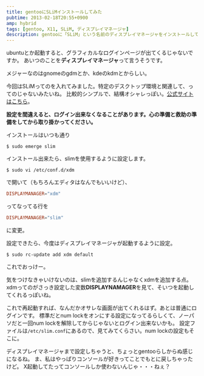 ```yaml
---
title: gentooにSLiMインストールしてみた
pubtime: 2013-02-18T20:55+0900
amp: hybrid
tags: [gentoo, X11, SLiM, ディスプレイマネージャ]
description: gentooに「SLiM」という名前のディスプレイマネージャをインストールしてみました。これで、グラフィカルなログインページを表示させることが出来るようになります。
---
```


ubuntuとか起動すると、グラフィカルなログインページが出てくるじゃないですか。
あいつのことを**ディスプレイマネージャ**って言うそうです。

メジャーなのはgnomeのgdmとか、kdeのkdmとからしい。

今回はSLiMってのを入れてみました。特定のデスクトップ環境と関連して、ってのじゃないみたいね。
比較的シンプルで、結構オシャレっぽい。[公式サイトはこちら](http://slim.berlios.de/)。

**設定を間違えると、ログイン出来なくなることがあります。心の準備と救助の準備をしてから取り掛かってください。**

インストールはいつも通り
``` shell
$ sudo emerge slim
```

インストール出来たら、slimを使用するように設定します。
``` shell
$ sudo vi /etc/conf.d/xdm
```
で開いて（もちろんエディタはなんでもいいけど）、
``` toml
DISPLAYMANAGER="xdm"
```
ってなってる行を
``` toml
DISPLAYMANAGER="slim"
```
に変更。

設定できたら、今度はディスプレイマネージャが起動するように設定。
``` shell
$ sudo rc-update add xdm default
```
これでおっけー。

気をつけなきゃいけないのは、slimを追加するんじゃなくxdmを追加する点。
xdmってのがさっき設定した変数**DISPLAYNAMAGER**を見て、そいつを起動してくれるっぽいね。

これで再起動すれば、なんだかオサレな画面が出てくれるはず。あとは普通にログインです。
標準だとnum lockをオンにする設定になってるらしくて、ノーパソだと一回num lockを解除してからじゃないとログイン出来ないかも。
設定ファイルは`/etc/slim.conf`にあるので、見てみてくらさい。num lockの設定もそこに。

ディスプレイマネージャまで設定しちゃうと、ちょっとgentooらしからぬ感じになるね。
ま、私はやっぱりコンソールが好きってことでもとに戻しちゃったけど。
X起動してたってコンソールしか使わないんじゃ・・・ねぇ？

